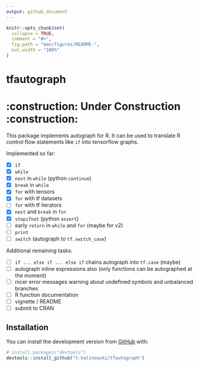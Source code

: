 ```yaml
---
output: github_document
---
```


<!-- README.md is generated from README.Rmd. Please edit that file -->

```r
knitr::opts_chunk$set(
  collapse = TRUE,
  comment = "#>",
  fig.path = "man/figures/README-",
  out.width = "100%"
)
```
# tfautograph 
# :construction: **Under Construction** :construction:

<!-- badges: start -->
<!-- badges: end -->

This package implements autograph for R. It can be used to translate R control flow statements like `if` into tensorflow graphs.

Implemented so far:

 - [x] `if`
 - [x] `while` 
 - [x] `next` in `while` (python `continue`)
 - [x] `break` in `while`
 - [x] `for` with tensors
 - [x] `for` with tf datasets
 - [ ] `for` with tf iterators
 - [x] `next` and `break` in `for`
 - [x] `stopifnot` (python `assert`)
 - [ ] early `return` in `while` and `for` (maybe for v2)
 - [ ] `print`
 - [ ] `switch` (autograph to `tf.switch_case`)
 
 
Additional remaining tasks:

 - [ ] `if ... else if ... else if` chains autograph into `tf.case` (maybe)
 - [ ] autograph inline expressions also (only functions can be autographed at the moment)
 - [ ] nicer error messages warning about undefined symbols and unbalanced branches
 - [ ] R function documentation
 - [ ] vignette / README
 - [ ] submit to CRAN


## Installation

You can install the development version from [GitHub](https://github.com/) with:

``` r
# install.packages("devtools")
devtools::install_github("t-kalinowski/tfautograph")
```
